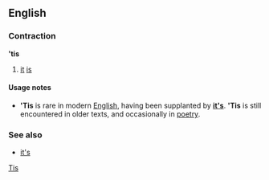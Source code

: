 ==English==
===Contraction===
''' 'tis'''

#[[it]] [[is]]

====Usage notes====
*''' 'Tis''' is rare in modern [[English]], having been supplanted by '''[[it's]]'''.  ''' 'Tis''' is still encountered in older texts, and occasionally in [[poetry]].

===See also===
*[[it's]]

[[Category:English contractions|Tis]]